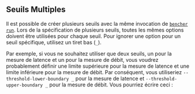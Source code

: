 
## Seuils Multiples

Il est possible de créer plusieurs seuils avec la même invocation de
<code><a href="/fr/docs/explanation/bencher-run/">bencher run</a></code>.
Lors de la spécification de plusieurs seuils, toutes les mêmes options doivent être utilisées pour chaque seuil.
Pour ignorer une option pour un seuil spécifique, utilisez un tiret bas (`_`).

Par exemple, si vous ne souhaitez utiliser que deux seuils,
un pour la mesure de latence et un pour la mesure de débit,
vous voudrez probablement définir une limite supérieure pour la mesure de latence
et une limite inférieure pour la mesure de débit.
Par conséquent, vous utiliseriez `--threshold-lower-boundary _` pour la mesure de latence
et `--threshold-upper-boundary _` pour la mesure de débit.
Vous pourriez écrire ceci :

<MultipleThresholdsCode />
